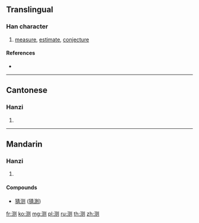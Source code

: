 {{also|測}}
==Translingual==

===Han character===
{{Han char|rn=85|rad=水|as=06|sn=9|four=|canj=水月人弓 (EBON)}}

# [[measure]], [[estimate]], [[conjecture]]

====References====
* {{Han ref|kx=0623.171|hdz=31608.010|uh=6D4B|ud=27979}}

----

==Cantonese==

===Hanzi===
{{yue-hanzi|jyut=|y=chak1|tra=測}}

# {{defn|lang=yue|sort=水06}}

----

==Mandarin==

===Hanzi===
{{cmn-hanzi|tra=測|pin=[[cè]] ([[ce4]])|wg=ts'e<sup>4</sup>}}

# {{defn|lang=cmn|sort=水06}}

====Compounds====
* [[猜测]] ([[猜測]])

[[fr:测]]
[[ko:测]]
[[mg:测]]
[[pl:测]]
[[ru:测]]
[[th:测]]
[[zh:测]]